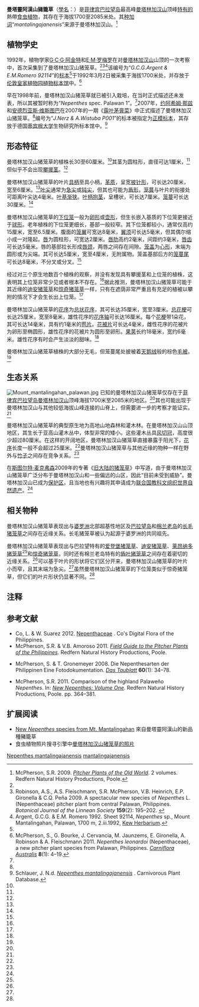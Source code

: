 {{noteTA
|G1=Carnivorous Plant
}}
{{Speciesbox
|status = LC |status_system = iucn3.1
| image = Nepenthes_mantalingajanensis_ASR_072007_mantalingahan_summit_palawan.jpg
| image_width = 250px
| image_caption = 曼塔林加汉山猪笼草的中位笼，其颜色为[[曼塔林加汉山|曼塔林加汉山]]顶峰的曼塔林加汉山猪笼草的典型色彩。
| taxon =Nepenthes mantalingajanensis
| authority = [[约阿希姆·那兹|Nerz]] & [[安德烈亚斯·维斯图巴|Wistuba]] (2007)<ref name=N&W>{{de icon}} Nerz, J. & A. Wistuba 2007. ''Nepenthes mantalingajanensis'' (Nepenthaceae), eine bemerkenswerte neue Spezies aus Palawan (Philippinen). ''[[露叶茅膏菜_(杂志)|Das Taublatt]]'' '''55'''(3): 17–25.</ref>
}}

'''曼塔靈阿漢山豬籠草'''（[[學名|學名]]：{{lang|la|''Nepenthes mantalingajanensis''}}）是[[菲律宾|菲律宾]][[巴拉望岛|巴拉望岛]]最高峰[[曼塔林加汉山|曼塔林加汉山]]顶峰[[特有种|特有的]]熱帶[[食虫植物|食虫植物]]，其存在于海拔1700至2085米处。其[[种加词|种加词]]“''mantalingajanensis''”来源于曼塔林加汉山。<ref name=McPherson>McPherson, S.R. 2009. ''[[旧大陆的猪笼草|Pitcher Plants of the Old World]]''. 2 volumes. Redfern Natural History Productions, Poole.</ref>

== 植物学史 ==
1992年，植物学家[[G·C·G·阿金特|G·C·G·阿金特]]{{small|（G. C. G. Argent）}}和[[E·M·罗梅罗|E·M·罗梅罗]]{{small|（E. M. Romero）}}在对[[曼塔林加汉山|曼塔林加汉山]]山顶的一次考察中，首次采集到了曼塔林加汉山猪笼草。<ref name=McPherson /><ref name=Robinson>Robinson, A.S., A.S. Fleischmann, S.R. McPherson, V.B. Heinrich, E.P. Gironella & C.Q. Peña 2009. A spectacular new species of ''Nepenthes'' L. (Nepenthaceae) pitcher plant from central Palawan, Philippines. ''Botanical Journal of the Linnean Society'' '''159'''(2): 195–202. {{DOI|10.1111/j.1095-8339.2008.00942.x}}</ref><ref name=original_collection>Argent, G.C.G. & E.M. Romero 1992. Sheet 92114, ''Nepenthes'' sp., Mount Mantalingahan, Palawan, 1700 m, 2.iii.1992, [[邱园|Kew Herbarium]].</ref>该编号为“''G.C.G.Argent & E.M.Romero 92114''”的[[标本|标本]]<ref name=McPherson />于1992年3月2日被采集于海拔1700米处，并存放于[[伦敦|伦敦]][[邱园|皇家植物园]][[植物标本馆|植物标本馆]]{{small|（K）}}中。<ref name=leonardoi>McPherson, S., G. Bourke, J. Cervancia, M. Jaunzems, E. Gironella, A. Robinson & A. Fleischmann 2011. ''Nepenthes leonardoi'' (Nepenthaceae), a new pitcher plant species from Palawan, Philippines. ''[[澳大利亚食虫植物|Carniflora Australis]]'' '''8'''(1): 4–19.</ref>

早在1998年前，曼塔林加汉山猪笼草就已被引入栽培，在当时正式描述还未发表，所以其被暂时称为“''Nepenthes'' spec. Palawan 1”。<ref name=N&W />2007年，[[约阿希姆·那兹|约阿希姆·那兹]]和[[安德烈亚斯·维斯图巴|安德烈亚斯·维斯图巴]]在2007年的一期《[[露叶茅膏菜_(杂志)|露叶茅膏菜]]》中正式描述了曼塔林加汉山猪笼草。<ref name=N&W />编号为“''J.Nerz & A.Wistuba P001''”的标本被指定为[[正模标本|正模标本]]，其存放于德国[[蒂宾根大学|蒂宾根大学]]生物研究所标本馆{{small|（TUB）}}中。<ref name=Schlauer>Schlauer, J. N.d. [http://www.omnisterra.com/bot/cp_home.cgi?name=Nepenthes+mantalingajanensis ''Nepenthes mantalingajanensis''] {{Wayback|url=http://www.omnisterra.com/bot/cp_home.cgi?name=Nepenthes+mantalingajanensis |date=20110617120740 }}. Carnivorous Plant Database.</ref>

== 形态特征 ==
{{multiple image
 | align     = left
 | footer    = '''左：'''曼塔靈阿漢山豬籠草的典型[[下位捕虫笼|下位笼]]。<br>'''右：'''及球状下位笼，攝於[[巴拉望|巴拉望]][[曼塔靈阿漢山|曼塔靈阿漢山]]
 | image1    = Nepenthes_mantalingajanensis_ASR_072007_mantalingahan_palawan.jpg
 | width1    = 200
 | image2    = Nepenthes_mantalingajanensis2_ASR_072007_mantalingahan_palawan.jpg
 | width2    = 200
}}

曼塔林加汉山猪笼草的植株长30至60厘米。<ref name=McPherson />其茎为圆柱形，直径可达1厘米，<ref name=N&W />但似乎不会出现[[攀援茎|攀援茎]]。<ref name=McPherson />

曼塔林加汉山猪笼草的叶片[[wikt:具柄|具柄]]至具小柄，[[wikt:革质|革质]]，呈宽[[wikt:披针形|披针形]]，可长达20厘米，宽至6厘米。<ref name=N&W />[[叶尖|叶尖]]通常为[[wikt:急尖|急尖]]或[[wikt:钝尖|钝尖]]，但其也可能为[[wikt:盾形|盾形]]，[[笼蔓|笼蔓]]与叶片的衔接处可距离叶尖达4毫米。[[叶基|叶基]][[wikt:渐狭|渐狭]]。[[叶柄|叶柄]][[wikt:抱茎|抱茎]]，呈槽状，可长达7厘米。[[笼蔓|笼蔓]]可长达30厘米。<ref name=McPherson />

曼塔林加汉山猪笼草的[[下位捕虫笼|下位笼]]一般为[[wikt:卵形|卵形]]或[[wikt:壶型|壶形]]，但生长嵌入基质的下位笼更接近于[[wikt:球形|球形]]。老年植株的下位笼更细长，基部一般较窄。其下位笼都较小，通常仅高约15厘米，宽至6.5厘米。腹面的[[笼翼|笼翼]]可宽达8毫米，[[翼须|翼须]]可长达5毫米，但其偶尔缩小成一对隆起。[[唇|唇]]为圆柱形，可宽达2厘米。[[唇肋|唇肋]]高约2毫米，间距约3毫米，[[唇齿|唇齿]]可长达5毫米。唇的基部拉长形成[[唇颈|唇颈]]，两唇之间存在间隙。[[笼盖|笼盖]]为[[wikt:心形|心形]]，末端为圆形或为尖端。其可长达5厘米，宽至4厘米，无附属物。笼盖基部后方的[[笼蔓尾|笼蔓尾]]可长达8毫米，不分叉或分叉。<ref name=McPherson />

经过对三个原生地数百个植株的观察，并没有发现具有攀援茎和上位笼的植株，这表明其上位笼非常少见或者根本不存在。<ref name=McPherson />据此推测，曼塔林加汉山猪笼草可能于其近缘的[[迪安猪笼草|迪安猪笼草]]{{small|（''N. deaniana''）}}和[[惊奇猪笼草|惊奇猪笼草]]{{small|（''N. mira''）}}一样，只有在遮荫非常严重且有充足的植被以攀附的情况下才会生长出上位笼。<ref name=McPherson />

曼塔林加汉山猪笼草的[[花序|花序]]为[[总状花序|总状花序]]，其可长达35厘米，宽至3厘米。[[总花梗|总花梗]]可长达25厘米，宽至8毫米，雄性花序的[[花序轴|花序轴]]可长达16厘米。每个[[花梗|花梗]]带1朵花，其可长达14毫米，具有约1毫米的[[苞片|苞片]]。[[花被片|花被片]]可长达4毫米，雌性花序的花被片为卵形至椭圆形，雄性花序的花被片为圆形至卵形。[[果荚|果荚]]长约18毫米，宽约6毫米。雄性花序有时会产生淡淡的甜味。<ref name=McPherson />

曼塔林加汉山猪笼草植株的大部分无毛，但笼蔓尾处披被着[[天鹅绒|天鹅绒]]般的棕色[[毛被|毛被]]。<ref name=McPherson />

== 生态关系 ==
[[File:Mount_mantalingahan_palawan.jpg|thumb]]
已知的曼塔林加汉山猪笼草仅存在于[[菲律宾|菲律宾]][[巴拉望岛|巴拉望岛]][[曼塔林加汉山|曼塔林加汉山]]顶峰海拔1700米至2085米的地区。<ref name=McPherson />其也可能出现于曼塔林加汉山与其他较低海拔山峰连接的山脊上，但需要进一步的考察才能证实。<ref name=McPherson />

曼塔林加汉山猪笼草的典型原生地为高地山地森林和灌木林。在曼塔林加汉山山顶地区，其生长于亚高山灌木丛中，体型非常的矮小。这些灌木丛具[[风切冠|风切冠]]，高度很少超过80厘米。在这样的开阔地区，曼塔林加汉山猪笼草直接暴露于阳光下，[[花序|花序]]长度一般不会超过25厘米。<ref name=McPherson />曼塔林加汉山猪笼草与其他近缘的物种一样在野外与[[竹子|竹子]]之间存在竞争关系。{{refn|已观察到的与竹子竞争的类似现象还存在[[爱登堡猪笼草|爱登堡猪笼草]]、[[迪安猪笼草|迪安猪笼草]]、[[甘通山猪笼草|甘通山猪笼草]]、[[莱昂纳多猪笼草|莱昂纳多猪笼草]]、[[惊奇猪笼草|惊奇猪笼草]]和[[巴拉望岛猪笼草|巴拉望岛猪笼草]]。<ref name=leonardoi />|name=leonardoi|group="注"}}<ref name=leonardoi/>

在[[斯图尔特·麦克弗森|斯图尔特·麦克弗森]]2009年的专著《[[旧大陆的猪笼草|旧大陆的猪笼草]]》中写道，由于曼塔林加汉山猪笼草广泛分布于曼塔林加汉山和一些偏远的山区，因此“目前未受到威胁”。曼塔林加汉山已成为[[自然保护区|保护区]]，且当地也有兴趣将其申请成为[[联合国教科文组织|联合国教科文组织]][[世界自然遗产|世界自然遗产]]。<ref name=McPherson />

== 相关物种 ==
曼塔林加汉山猪笼草表现出与[[婆罗洲|婆罗洲]]北部超基性地区及[[巴拉望岛|巴拉望岛]]和[[棉兰老岛|棉兰老岛]]的[[长毛猪笼草|长毛猪笼草]]{{small|（''N. villosa''）}}之间存在近缘关系。长毛猪笼草被认为起源于婆罗洲的共同祖先。

曼塔林加汉山猪笼草表现出与巴拉望特有的[[爱登堡猪笼草|爱登堡猪笼草]]{{small|（''N. attenboroughii''）}}、[[迪安猪笼草|迪安猪笼草]]、[[莱昂纳多猪笼草|莱昂纳多猪笼草]]{{small|（''N. leonardoi''）}}<ref name=leonardoi />和[[惊奇猪笼草|惊奇猪笼草]]，同时还有棉兰老岛特有的[[盾叶猪笼草|盾叶猪笼草]]{{small|（''N. peltata''）}}之间存在着密切的近缘关系。<ref name=McPherson />可以基于叶片的形状将它们区分开来，曼塔林加汉山猪笼草的叶片小而窄，且其末端为急尖。<ref name=McPherson />虽然曼塔林加汉山猪笼草的下位笼类似于惊奇猪笼草，但它们的叶片形状仍显著不同。<ref name=McPherson />

== 注释 ==
{{reflist|group="注"}}

== 参考文献 ==
{{reflist|2}}
{{refbegin|2}}
* Co, L. & W. Suarez 2012. [http://www.philippineplants.org/Families/Nepenthaceae.html Nepenthaceae] {{Wayback|url=http://www.philippineplants.org/Families/Nepenthaceae.html |date=20130728150437 }}. Co's Digital Flora of the Philippines.
* McPherson, S.R. & V.B. Amoroso 2011. ''[[菲律宾的猪笼草野外指南|Field Guide to the Pitcher Plants of the Philippines]]''. Redfern Natural History Productions, Poole.
* {{de icon}} McPherson, S. & T. Gronemeyer 2008. Die Nepenthesarten der Philippinen Eine Fotodokumentation. ''[[露叶茅膏菜_(杂志)|Das Taublatt]]'' '''60'''(1): 34–78.
* McPherson, S.R. 2011. Comparison of the highland Palaweño ''Nepenthes''. In: ''[[新猪笼草：卷一|New Nepenthes: Volume One]]''. Redfern Natural History Productions, Poole. pp. 364–381.
{{refend}}

== 扩展阅读 ==
{{refbegin|2}}
* [http://www.cpukforum.com/forum/index.php?showtopic=21916 New ''Nepenthes'' species from Mt. Mantalingahan] {{Wayback|url=http://www.cpukforum.com/forum/index.php?showtopic=21916 |date=20080213021836 }} <!--http://www.webcitation.org/6K2s2S3o6-->來自曼塔靈阿漢山的新品種豬籠草
* 食虫植物照片搜寻引擎中[http://www.cpphotofinder.com/nepenthes-mantalingajanensis-489.html 曼塔林加汉山猪笼草的照片] {{Wayback|url=http://www.cpphotofinder.com/nepenthes-mantalingajanensis-489.html |date=20110112153120 }}
{{commons-inline|Nepenthes mantalingajanensis|曼塔靈阿漢山豬籠草}}
{{wikispecies-inline|Nepenthes mantalingajanensis|曼塔靈阿漢山豬籠草}}
{{refend}}

{{猪笼草属}}
{{Taxonbar|from=Q150509}}

[[Category:亚洲食虫植物|Nepenthes mantalingajanensis]]
[[Category:猪笼草属|mantalingajanensis]]